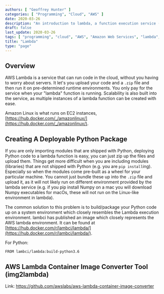 ```yaml
---
authors: [ "Geoffrey Hunter" ]
categories: [ "Programming", "Cloud", "AWS" ]
date: 2020-03-26
description: "An introduction to lambda, a function execution service (aka serverless) provided by AWS."
draft: false
last_update: 2020-03-26
tags: [ "programming", "cloud", "AWS", "Amazon Web Services", "lambda", "function", "serverless" ]
title: "Lambda"
type: "page"
---
```


## Overview

AWS Lambda is a service that can run code in the cloud, without you having to worry about servers. It let's you upload your code and a `.zip` file and then run it on pre-determined runtime environments. You only pay for the service when your "lambda" function is running. Scalability is also built into the service, as multiple instances of a lambda function can be created with ease.

Amazon Linux is what runs on EC2 instances, [https://hub.docker.com/_/amazonlinux/](https://hub.docker.com/_/amazonlinux/).

## Creating A Deployable Python Package

If you are only importing modules that are shipped with Python, deploying Python code to a lambda function is easy, you can just zip up the files and upload them. Things get more difficult when you are including modules (libraries) that are not shipped with Python (e.g. you are `pip install`ing). Especially so when the modules come pre-built as a wheel for your particular machine. You cannot just bundle these up into the `.zip` file and upload it, as it will not likely run on different environment provided by the lambda service (e.g. if you pip install Numpy on a mac you will download Numpy executables for macOs, these will not run on the Linux-like environment in lambda).

The common solution to this problem is to build/package your Python code up on a system environment which closely resembles the Lambda execution environment. lambci has published an image which closely represents the AWS lambda environment. It can be found at [https://hub.docker.com/r/lambci/lambda/](https://hub.docker.com/r/lambci/lambda/).

For Python:

```
FROM lambci/lambda:build-python3.6
```

## AWS Lambda Container Image Converter Tool (img2lambda)

Link: https://github.com/awslabs/aws-lambda-container-image-converter

